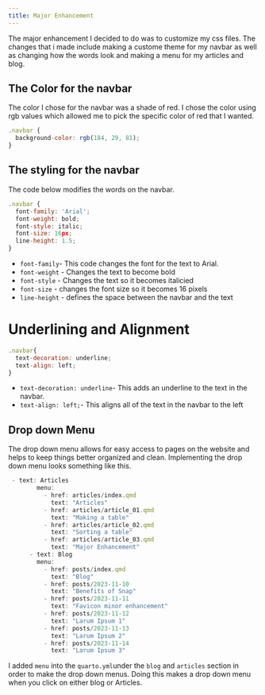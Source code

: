 ```yaml
---
title: Major Enhancement
---
```


The major enhancement I decided to do was to customize my css files. The changes that i made include making a custome theme for my navbar as well as changing how the words look and making a menu for my articles and blog.

## The Color for the navbar

The color I chose for the navbar was a shade of red. I chose the color using rgb values which allowed me to pick the specific color of red that I wanted.

```.js
.navbar {
  background-color: rgb(184, 29, 81);
}
```

## The styling for the navbar
The code below modifies the words on the navbar.

```.js
.navbar {
  font-family: 'Arial';
  font-weight: bold;
  font-style: italic;
  font-size: 16px;
  line-height: 1.5;
}
```
* `font-family`- This code changes the font for the text to Arial.
* `font-weight` - Changes the text to become bold
* `font-style` - Changes the text so it becomes italicied
* `font-size` - changes the font size so it becomes 16 pixels
* `line-height` - defines the space between the navbar and the text

# Underlining and Alignment 

```.js
.navbar{
  text-decoration: underline; 
  text-align: left;
}
```

* `text-decoration: underline`- This adds an underline to the text in the navbar.
* ` text-align: left;`- This aligns all of the text in the navbar to the left

## Drop down Menu
The drop down menu allows for easy access to pages on the website and helps to keep things better organized and clean. Implementing the drop down menu looks something like this.
```.js
 - text: Articles
        menu:
          - href: articles/index.qmd
            text: "Articles"
          - href: articles/article_01.qmd
            text: "Making a table"
          - href: articles/article_02.qmd
            text: "Sorting a table"
          - href: articles/article_03.qmd
            text: "Major Enhancement"
      - text: Blog
        menu: 
          - href: posts/index.qmd
            text: "Blog"
          - href: posts/2023-11-10
            text: "Benefits of Snap"
          - href: posts/2023-11-11
            text: "Favicon minor enhancement"
          - href: posts/2023-11-12
            text: "Larum Ipsum 1"
          - href: posts/2023-11-13
            text: "Larum Ipsum 2"
          - href: posts/2023-11-14
            text: "Larum Ipsum 3"
```
I added `menu` into the `quarto.yml`under the `blog` and `articles` section in order to make the drop down menus. Doing this makes a drop down menu when you click on either blog or Articles.

